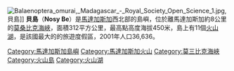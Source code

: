 [[File:Balaenoptera_omurai,_Madagascar_-_Royal_Society_Open_Science_1.jpg|thumb]], 貝島]]
'''貝島'''（'''Nosy Be'''）是[[馬達加斯加|馬達加斯加]]西北部的島嶼，位於離馬達加斯加約8公里的[[莫桑比克海峽|莫桑比克海峽]]，面積312平方公里，最高點高度海拔450米，島上有11個[[火山湖|火山湖]]，是該國最大的的旅遊度假區，2001年人口36,636。

{{coord|13|20|S|48|15|E|region:MG_type:isle|display=title}}

{{DEFAULTSORT:Be}}
[[Category:馬達加斯加島嶼|Category:馬達加斯加島嶼]]
[[Category:馬達加斯加火山|Category:馬達加斯加火山]]
[[Category:莫三比克海峽|Category:莫三比克海峽]]
[[Category:火山島|Category:火山島]]
[[Category:火山湖|Category:火山湖]]

{{Madagascar-stub}}
